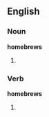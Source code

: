 ==English==

===Noun===
'''homebrews'''

# {{plural of|[[homebrew]]}}

===Verb===
'''homebrews'''

# {{third-person singular of|[[homebrew]]}}
